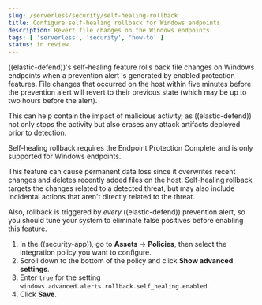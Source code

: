 ```yaml
---
slug: /serverless/security/self-healing-rollback
title: Configure self-healing rollback for Windows endpoints
description: Revert file changes on the Windows endpoints.
tags: [ 'serverless', 'security', 'how-to' ]
status: in review
---
```


<div id="self-healing-rollback"></div>

((elastic-defend))'s self-healing feature rolls back file changes on Windows endpoints when a prevention alert is generated by enabled protection features. File changes that occurred on the host within five minutes before the prevention alert will revert to their previous state (which may be up to two hours before the alert).

This can help contain the impact of malicious activity, as ((elastic-defend)) not only stops the activity but also erases any attack artifacts deployed prior to detection.

Self-healing rollback requires the Endpoint Protection Complete <DocLink slug="/serverless/elasticsearch/manage-project" text="project feature"/> and is only supported for Windows endpoints.

<DocCallOut title="Caution" color="warning">

This feature can cause permanent data loss since it overwrites recent changes and deletes recently added files on the host. Self-healing rollback targets the changes related to a detected threat, but may also include incidental actions that aren't directly related to the threat.

Also, rollback is triggered by _every_ ((elastic-defend)) prevention alert, so you should tune your system to eliminate false positives before enabling this feature.

</DocCallOut>

1. In the ((security-app)), go to **Assets** → **Policies**, then select the integration policy you want to configure.
1. Scroll down to the bottom of the policy and click **Show advanced settings**.
1. Enter `true` for the setting `windows.advanced.alerts.rollback.self_healing.enabled`.
1. Click **Save**.

